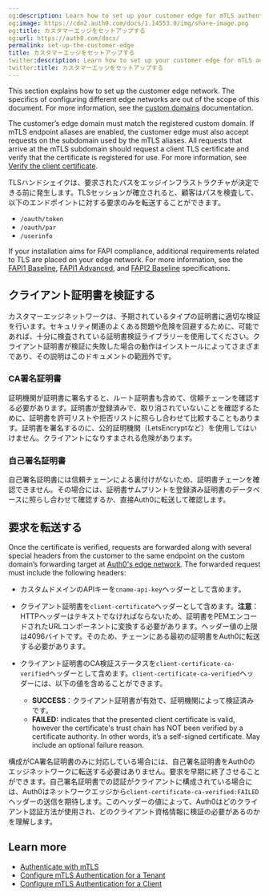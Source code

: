 ```yaml
---
og:description: Learn how to set up your customer edge for mTLS authentication.
og:image: https://cdn2.auth0.com/docs/1.14553.0/img/share-image.png
og:title: カスタマーエッジをセットアップする
og:url: https://auth0.com/docs/
permalink: set-up-the-customer-edge
title: カスタマーエッジをセットアップする
twitter:description: Learn how to set up your customer edge for mTLS authentication.
twitter:title: カスタマーエッジをセットアップする
---
```


This section explains how to set up the customer edge network. The specifics of configuring different edge networks are out of the scope of this document. For more information, see the [custom domains](/docs/customize/custom-domains) documentation.

The customer’s edge domain must match the registered <Tooltip tip="Custom Domain: Third-party domain with a specialized, or vanity, name." cta="View Glossary" href="/docs/glossary?term=custom+domain">custom domain</Tooltip>. If mTLS endpoint aliases are enabled, the customer edge must also accept requests on the subdomain used by the mTLS aliases. All requests that arrive at the mTLS subdomain should request a client TLS certificate and verify that the certificate is registered for use. For more information, see [Verify the client certificate](#verify-the-client-certificate).

TLSハンドシェイクは、要求されたパスをエッジインフラストラクチャが決定できる前に発生します。TLSセッションが確立されると、顧客はパスを検査して、以下のエンドポイントに対する要求のみを転送することができます。

* `/oauth/token`
* `/oauth/par`
* `/userinfo`

If your installation aims for FAPI compliance, additional requirements related to TLS are placed on your edge network. For more information, see the [FAPI1 Baseline](https://openid.net/specs/openid-financial-api-part-1-1_0.html#tls-and-dnssec-considerations), [FAPI1 Advanced](https://openid.net/specs/openid-financial-api-part-2-1_0.html#tls-considerations), and [FAPI2 Baseline](https://openid.net/specs/fapi-2_0-baseline.html#name-network-layer-protections) specifications.

## クライアント証明書を検証する

カスタマーエッジネットワークは、予期されているタイプの証明書に適切な検証を行います。セキュリティ関連のよくある問題や危険を回避するために、可能であれば、十分に検査されている証明書検証ライブラリーを使用してください。クライアント証明書が検証に失敗した場合の動作はインストールによってさまざまであり、その説明はこのドキュメントの範囲外です。

### CA署名証明書

証明機関が証明書に署名すると、ルート証明書も含めて、信頼チェーンを確認する必要があります。証明書が登録済みで、取り消されていないことを確認するために、証明書を許可リストや拒否リストに照らし合わせて比較することもあります。証明書を署名するのに、公的証明機関（LetsEncryptなど）を使用してはいけません。クライアントになりすまされる危険があります。

### 自己署名証明書

自己署名証明書には信頼チェーンによる裏付けがないため、証明書チェーンを確認できません。その場合には、証明書サムプリントを登録済み証明書のデータベースに照らし合わせて確認するか、直接Auth0に転送して確認します。

## 要求を転送する

Once the certificate is verified, requests are forwarded along with several special headers from the customer to the same endpoint on the custom domain’s forwarding target at [Auth0's edge network](/docs/customize/custom-domains/self-managed-certificates). The forwarded request must include the following headers:

* カスタムドメインのAPIキーを`cname-api-key`ヘッダーとして含めます。
* クライアント証明書を`client-certificate`ヘッダーとして含めます。**注意**：HTTPヘッダーはテキストでなければならないため、証明書をPEMエンコードされたURLコンポーネントに変換する必要があります。ヘッダー値の上限は4096バイトです。そのため、チェーンにある最初の証明書をAuth0に転送する必要があります。
* クライアント証明書のCA検証ステータスを`client-certificate-ca-verified`ヘッダーとして含めます。`client-certificate-ca-verified`ヘッダーには、以下の値を含めることができます。

  + **SUCCESS**：クライアント証明書が有効で、証明機関によって検証済みです。
  + **FAILED:** indicates that the presented client certificate is valid, however the certificate's trust chain has NOT been verified by a certificate authority. In other words, it’s a self-signed certificate. May include an optional failure reason.

構成がCA署名証明書のみに対応している場合には、自己署名証明書をAuth0のエッジネットワークに転送する必要はありません。要求を早期に終了させることができます。自己署名証明書での認証がクライアントに構成されている場合には、Auth0はネットワークエッジから`client-certificate-ca-verified:FAILED`ヘッダーの送信を期待します。このヘッダーの値によって、Auth0はどのクライアント認証方法が使用され、どのクライアント資格情報に検証の必要があるのかを理解します。

## Learn more

* [Authenticate with mTLS](/docs/get-started/authentication-and-authorization-flow/authenticate-with-mtls)
* [Configure mTLS Authentication for a Tenant](/docs/get-started/applications/configure-mtls/configure-mtls-for-a-tenant)
* [Configure mTLS Authentication for a Client](/docs/get-started/applications/configure-mtls/configure-mtls-for-a-client)